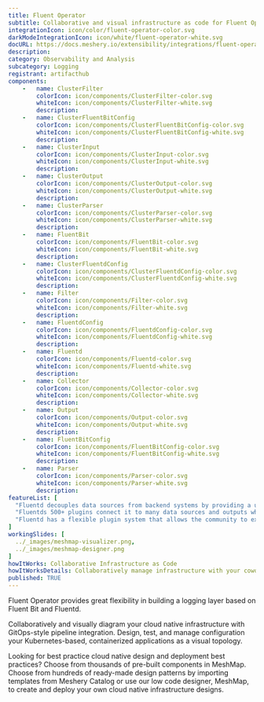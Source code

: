 ```yaml
---
title: Fluent Operator
subtitle: Collaborative and visual infrastructure as code for Fluent Operator
integrationIcon: icon/color/fluent-operator-color.svg
darkModeIntegrationIcon: icon/white/fluent-operator-white.svg
docURL: https://docs.meshery.io/extensibility/integrations/fluent-operator
description: 
category: Observability and Analysis
subcategory: Logging
registrant: artifacthub
components: 
	-	name: ClusterFilter
		colorIcon: icon/components/ClusterFilter-color.svg
		whiteIcon: icon/components/ClusterFilter-white.svg
		description: 
	-	name: ClusterFluentBitConfig
		colorIcon: icon/components/ClusterFluentBitConfig-color.svg
		whiteIcon: icon/components/ClusterFluentBitConfig-white.svg
		description: 
	-	name: ClusterInput
		colorIcon: icon/components/ClusterInput-color.svg
		whiteIcon: icon/components/ClusterInput-white.svg
		description: 
	-	name: ClusterOutput
		colorIcon: icon/components/ClusterOutput-color.svg
		whiteIcon: icon/components/ClusterOutput-white.svg
		description: 
	-	name: ClusterParser
		colorIcon: icon/components/ClusterParser-color.svg
		whiteIcon: icon/components/ClusterParser-white.svg
		description: 
	-	name: FluentBit
		colorIcon: icon/components/FluentBit-color.svg
		whiteIcon: icon/components/FluentBit-white.svg
		description: 
	-	name: ClusterFluentdConfig
		colorIcon: icon/components/ClusterFluentdConfig-color.svg
		whiteIcon: icon/components/ClusterFluentdConfig-white.svg
		description: 
	-	name: Filter
		colorIcon: icon/components/Filter-color.svg
		whiteIcon: icon/components/Filter-white.svg
		description: 
	-	name: FluentdConfig
		colorIcon: icon/components/FluentdConfig-color.svg
		whiteIcon: icon/components/FluentdConfig-white.svg
		description: 
	-	name: Fluentd
		colorIcon: icon/components/Fluentd-color.svg
		whiteIcon: icon/components/Fluentd-white.svg
		description: 
	-	name: Collector
		colorIcon: icon/components/Collector-color.svg
		whiteIcon: icon/components/Collector-white.svg
		description: 
	-	name: Output
		colorIcon: icon/components/Output-color.svg
		whiteIcon: icon/components/Output-white.svg
		description: 
	-	name: FluentBitConfig
		colorIcon: icon/components/FluentBitConfig-color.svg
		whiteIcon: icon/components/FluentBitConfig-white.svg
		description: 
	-	name: Parser
		colorIcon: icon/components/Parser-color.svg
		whiteIcon: icon/components/Parser-white.svg
		description: 
featureList: [
  "Fluentd decouples data sources from backend systems by providing a unified logging layer in between.",
  "Fluentds 500+ plugins connect it to many data sources and outputs while keeping its core simple.",
  "Fluentd has a flexible plugin system that allows the community to extend its functionality. "
]
workingSlides: [
  ../_images/meshmap-visualizer.png,
  ../_images/meshmap-designer.png
]
howItWorks: Collaborative Infrastructure as Code
howItWorksDetails: Collaboratively manage infrastructure with your coworkers synchronously sharing the same designs.
published: TRUE
---
```

<p>
Fluent Operator provides great flexibility in building a logging layer based on Fluent Bit and Fluentd.
</p>
<p>
    Collaboratively and visually diagram your cloud native infrastructure with GitOps-style pipeline integration. Design, test, and manage configuration your Kubernetes-based, containerized applications as a visual topology.
</p>
<p>
    Looking for best practice cloud native design and deployment best practices? Choose from thousands of pre-built components in MeshMap. Choose from hundreds of ready-made design patterns by importing templates from Meshery Catalog or use our low code designer, MeshMap, to create and deploy your own cloud native infrastructure designs.
</p>
